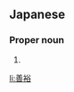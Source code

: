 ==Japanese==
{{ja-kanjitab|よし|ひろ}}

===Proper noun===
{{ja-pos|よしひろ|proper}}

# {{given name|male|lang=ja|sort=よしひろ}}

[[li:善裕]]